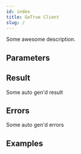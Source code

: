```yaml
---
id: index
title: GoTrue Client
slug: /
---
```



Some awesome description.




## Parameters



## Result

Some auto gen'd result

## Errors

Some auto gen'd errors

## Examples